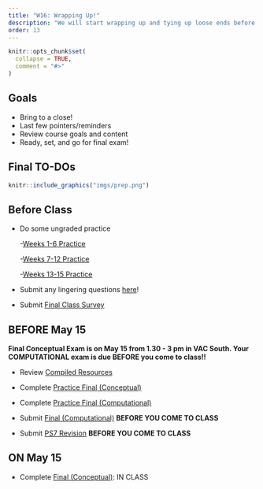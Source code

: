 ```yaml
---
title: "W16: Wrapping Up!"
description: "We will start wrapping up and tying up loose ends before the final exam! things."
order: 13
---
```


```r
knitr::opts_chunk$set(
  collapse = TRUE,
  comment = "#>"
)
```

## Goals

- Bring to a close!
- Last few pointers/reminders
- Review course goals and content
- Ready, set, and go for final exam!

## Final TO-DOs 

:::::{.card .border .border-2 .border-info}
:::: {.grid .g-0}
::: {.g-col-3}
:::: {.card-body}

```r
knitr::include_graphics("imgs/prep.png")
```

::::
:::

::: {.g-col-9}
:::: {.card-body}

## Before Class

- Do some ungraded practice
  
  -<span style="color:#508AB0"><a href="https://bowdoin.instructure.com/courses/6949/modules/items/430199" target="_blank">Weeks 1-6 Practice</a></span>
 
  -<span style="color:#508AB0"><a href="https://bowdoin.instructure.com/courses/6949/modules/items/430200" target="_blank">Weeks 7-12 Practice</a></span>  
 
  -<span style="color:#508AB0"><a href="https://bowdoin.instructure.com/courses/6949/modules/items/430201" target="_blank">Weeks 13-15 Practice</a></span>

- Submit any lingering questions <a href="https://forms.gle/pv2XV6e1Jist7SUf7" target="_blank">here</a>!

- Submit <span style="color:#508AB0"><a href="https://bowdoin.instructure.com/courses/6949/modules/items/430197" target="_blank">Final Class Survey</a></span>

## BEFORE May 15

**Final Conceptual Exam is on May 15 from 1.30 - 3 pm in VAC South. Your COMPUTATIONAL exam is due BEFORE you come to class!!**

- Review <span style="color:#508AB0"><a href="https://bowdoin.instructure.com/courses/6949/modules/items/464734" target="_blank">Compiled Resources</a></span>

- Complete <span style="color:#508AB0"><a href="https://bowdoin.instructure.com/courses/6949/modules/items/430202" target="_blank">Practice Final (Conceptual)</a></span>

- Complete <span style="color:#508AB0"><a href="https://bowdoin.instructure.com/courses/6949/modules/items/464655" target="_blank">Practice Final (Computational)</a></span>

- Submit <span style="color:#508AB0"><a href="https://bowdoin.instructure.com/courses/6949/modules/items/430193" target="_blank">Final (Computational)</a></span> **BEFORE YOU COME TO CLASS**

- Submit <span style="color:#508AB0"><a href="https://bowdoin.instructure.com/courses/6949/modules/items/430253" target="_blank">PS7 Revision</a></span> **BEFORE YOU COME TO CLASS**


## ON May 15

- Complete <span style="color:#508AB0"><a href="https://bowdoin.instructure.com/courses/6949/modules/items/430192" target="_blank">Final (Conceptual)</a></span>: IN CLASS

::::
:::
::::
:::::


